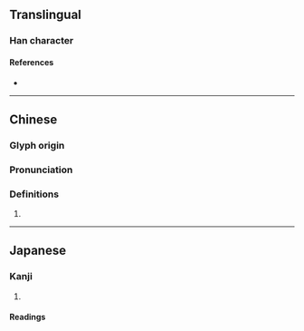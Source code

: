 {{character info}}
==Translingual==

===Han character===
{{Han char|rn=46|rad=山|as=10|sn=13|four=26794|canj=UHUD|ids=⿰山臬}}

====References====
* {{Han ref|kx=0317.450|dkj=08367|dj=0618.140|hdz=10790.210|uh=5D72|ud=23922|bh=DD51|bd=56657}}

----

==Chinese==
{{zh-forms|s=}}

===Glyph origin===
{{Han etym}}

===Pronunciation===
{{zh-pron
|m=niè
|c=jit6
|mc=y
|oc=y
|cat=
}}

===Definitions===
{{zh-hanzi}}

# {{zh-only|嵽嵲}}

----

==Japanese==

===Kanji===
{{ja-kanji|grade=|rs=山10}}

# {{rfdef|ja|sort=山10}}

====Readings====
{{ja-readings|on=げつ,げち|kun=}}
